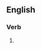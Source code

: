 ==English==

===Verb===
{{head|en|present participle}}

# {{present participle of|donk|lang=en|nocat=1}}